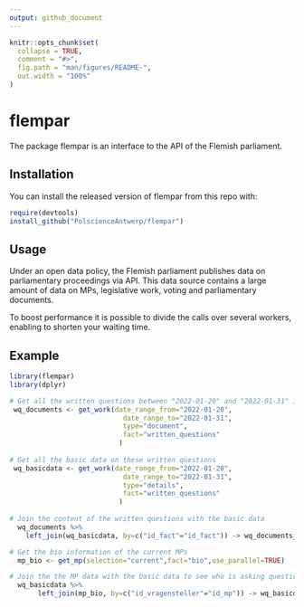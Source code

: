 ```yaml
---
output: github_document
---
```


<!-- README.md is generated from README.Rmd. Please edit that file -->

```r
knitr::opts_chunk$set(
  collapse = TRUE,
  comment = "#>",
  fig.path = "man/figures/README-",
  out.width = "100%"
)
```

# flempar

<!-- badges: start -->
<!-- badges: end -->

The package flempar is an interface to the API of the Flemish
parliament.

## Installation

You can install the released version of flempar from this repo with:

``` r
require(devtools)
install_github("PolscienceAntwerp/flempar")
```

## Usage

Under an open data policy, the Flemish parliament publishes data on
parliamentary proceedings via API. This data source contains a large
amount of data on MPs, legislative work, voting and parliamentary
documents.

To boost performance it is possible to divide the calls over several
workers, enabling to shorten your waiting time.

## Example

``` r
library(flempar)
library(dplyr)

# Get all the written questions between "2022-01-20" and "2022-01-31" in a dataframe
 wq_documents <- get_work(date_range_from="2022-01-20",
                            date_range_to="2022-01-31",
                            type="document",
                            fact="written_questions"
                           )
                           
# Get all the basic data on these written questions
 wq_basicdata <- get_work(date_range_from="2022-01-20",
                            date_range_to="2022-01-31",
                            type="details",
                            fact="written_questions"
                           )
                           
# Join the content of the written questions with the basic data
  wq_documents %>%
    left_join(wq_basicdata, by=c("id_fact"="id_fact")) -> wq_documents_basicdata

# Get the bio information of the current MPs
  mp_bio <- get_mp(selection="current",fact="bio",use_parallel=TRUE)

# Join the the MP data with the basic data to see who is asking questions     
  wq_basicdata %>%
       left_join(mp_bio, by=c("id_vragensteller"="id_mp")) -> wq_basicdata_mp
             
```
